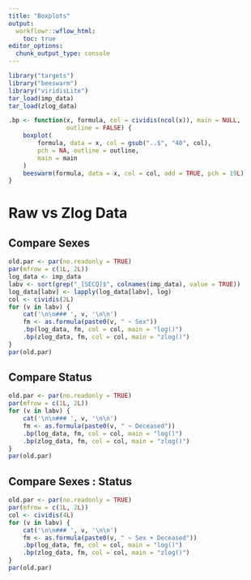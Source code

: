 ```yaml
---
title: "Boxplots"
output:
  workflowr::wflow_html:
    toc: true
editor_options:
  chunk_output_type: console
---
```


```r
library("targets")
library("beeswarm")
library("viridisLite")
tar_load(imp_data)
tar_load(zlog_data)

.bp <- function(x, formula, col = cividis(ncol(x)), main = NULL,
                outline = FALSE) {
    boxplot(
        formula, data = x, col = gsub("..$", "40", col),
        pch = NA, outline = outline,
        main = main
    )
    beeswarm(formula, data = x, col = col, add = TRUE, pch = 19L)
}
```

# Raw vs Zlog Data

## Compare Sexes

```r
old.par <- par(no.readonly = TRUE)
par(mfrow = c(1L, 2L))
log_data <- imp_data
labv <- sort(grep("_[SECQ]$", colnames(imp_data), value = TRUE))
log_data[labv] <- lapply(log_data[labv], log)
col <- cividis(2L)
for (v in labv) {
    cat('\n\n### ', v, '\n\n')
    fm <- as.formula(paste0(v, " ~ Sex"))
    .bp(log_data, fm, col = col, main = "log()")
    .bp(zlog_data, fm, col = col, main = "zlog()")
}
par(old.par)
```

## Compare Status

```r
old.par <- par(no.readonly = TRUE)
par(mfrow = c(1L, 2L))
for (v in labv) {
    cat('\n\n### ', v, '\n\n')
    fm <- as.formula(paste0(v, " ~ Deceased"))
    .bp(log_data, fm, col = col, main = "log()")
    .bp(zlog_data, fm, col = col, main = "zlog()")
}
par(old.par)
```

## Compare Sexes : Status

```r
old.par <- par(no.readonly = TRUE)
par(mfrow = c(1L, 2L))
col <- cividis(4L)
for (v in labv) {
    cat('\n\n### ', v, '\n\n')
    fm <- as.formula(paste0(v, " ~ Sex + Deceased"))
    .bp(log_data, fm, col = col, main = "log()")
    .bp(zlog_data, fm, col = col, main = "zlog()")
}
par(old.par)
```

